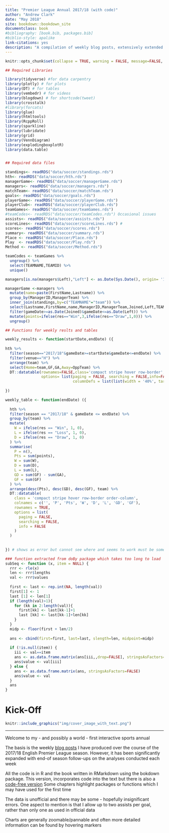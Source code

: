 ```yaml
--- 
title: "Premier League Annual 2017/18 (with code)"
author: "Andrew Clark"
date: "May 2018"
site: bookdown::bookdown_site
documentclass: book
#bibliography: [book.bib, packages.bib] 
#biblio-style: apalike
link-citations: yes
description: "A compilation of weekly blog posts, extensively extended with end-of-season updates, featuring varying aspects of football's English Premier League. A wide range of R packages are used to produce interactive charts and tables and tweets and podcasts are also embedded"
---
```

 
```r
knitr::opts_chunk$set(collapse = TRUE, warning = FALSE, message=FALSE, echo=TRUE,  fig.align = 'center')
```



```r


## Required Libraries

library(tidyverse) #for data carpentry
library(plotly) # for plots
library(DT) # for tables
library(vembedr) # for videos
library(blogdown) # for shortcode(tweet)
library(crosstalk)
#library(forcats)
library(glue)
library(htmltools)
library(RcppRoll)
library(sparkline)
library(lubridate)
library(grid)
library(VennDiagram)
library(explodingboxplotR)
library(data.table)


## Required data files

standings<- readRDS("data/soccer/standings.rds")
hth<- readRDS("data/soccer/hth.rds")
managerGame<- readRDS("data/soccer/managerGame.rds")
managers<- readRDS("data/soccer/managers.rds")
matchTeam<- readRDS("data/soccer/matchTeam.rds")
goals<- readRDS("data/soccer/goals.rds")
playerGame<- readRDS("data/soccer/playerGame.rds")
playerClub<- readRDS("data/soccer/playerClub.rds")
teamGames<- readRDS("data/soccer/teamGames.rds")
#teamCodes<- readRDS("data/soccer/teamCodes.rds") Occasional issues
assists<- readRDS("data/soccer/assists.rds")
scoreLines<- readRDS("data/soccer/scoreLines.rds") #
scores<- readRDS("data/soccer/scores.rds")
summary<- readRDS("data/soccer/summary.rds")
Place <- readRDS("data/soccer/Place.rds")
Play  <- readRDS("data/soccer/Play.rds")
Method <- readRDS("data/soccer/Method.rds")

teamCodes <- teamGames %>%
  ungroup() %>%
  select(TEAMNAME,TEAMID) %>%
  unique()

managers[is.na(managers$Left),"Left"] <- as.Date(Sys.Date(), origin= '1970-01-01') #

managerGame <-managers %>% 
  mutate(name=paste(FirstName,Lastname)) %>% 
  group_by(ManagerID,ManagerTeam) %>% 
  inner_join(standings,by=c("TEAMNAME"="team")) %>% 
  select(Lastname,FirstName,name,ManagerID,ManagerTeam,Joined,Left,TEAMNAME,gameDate,res,GF,GA,position) %>% 
  filter(gameDate>=as.Date(Joined)&gameDate<=as.Date(Left)) %>% 
  mutate(points=ifelse(res=="Win",3,ifelse(res=="Draw",1,0))) %>% 
  ungroup()

## Functions for weekly reslts and tables

weekly_results <- function(startDate,endDate) ({
  
hth %>% 
  filter(season=="2017/18"&gameDate>=startDate&gameDate<=endDate) %>% 
  filter(venue=="H") %>% 
  arrange(team) %>% 
  select(Home=team,GF,GA,Away=OppTeam) %>% 
  DT::datatable(rownames=FALSE,class='compact stripe hover row-border',colnames = c('', '', '', ''),
                options= list(paging = FALSE, searching = FALSE,info=FALSE,
                              columnDefs = list(list(width = '40%', targets = list(0,3)))),width=350)
  
}) 

weekly_table <- function(endDate) ({
  
  hth %>%
  filter(season == "2017/18" & gameDate <= endDate) %>%
  group_by(team) %>%
  mutate(
    W = ifelse(res == "Win", 1, 0),
    L = ifelse(res == "Loss", 1, 0),
    D = ifelse(res == "Draw", 1, 0)
  ) %>%
  summarise(
    P = n(),
    Pts = sum(points),
    W = sum(W),
    D = sum(D),
    L = sum(L),
    GD = sum(GF) - sum(GA),
    GF = sum(GF)
  ) %>%
  arrange(desc(Pts), desc(GD), desc(GF), team) %>%
  DT::datatable(
    class = 'compact stripe hover row-border order-column',
    colnames = c('', 'P', 'Pts', 'W', 'D', 'L', 'GD', 'GF'),
    rownames = TRUE,
    options = list(
      paging = FALSE,
      searching = FALSE,
      info = FALSE
    )
  )
  
  
}) # shows as error but cannot see where and seems to work must be something above

### function extracted from doBy package which takes too long to load
subSeq <- function (x, item = NULL) {
  rrr <- rle(x)
  len <- rrr$lengths
  val <- rrr$values
  
  first <- last <- rep.int(NA, length(val))
  first[1] <- 1
  last [1] <- len[1]
  if (length(val)>1){
    for (kk in 2:length(val)){
      first[kk] <- last[kk-1]+1
      last [kk] <- last[kk-1]+len[kk]
    }
  }
  midp <- floor(first + len/2)
  
  ans <- cbind(first=first, last=last, slength=len, midpoint=midp)
  
  if (!is.null(item)) {
    iii <- val==item
    ans <- as.data.frame.matrix(ans[iii,,drop=FALSE], stringsAsFactors=FALSE)
    ans$value <- val[iii]
  } else {
    ans <- as.data.frame.matrix(ans, stringsAsFactors=FALSE)
    ans$value <- val
  }
  ans
}

```

# Kick-Off {-}

```r
knitr::include_graphics("img/cover_image_with_text.png")
```




---


Welcome to my - and possibly a world - first interactive sports annual

The basis is the weekly [blog posts](http://mytinyshinys.com/categories/eplweekly/) I have produced over the course of the 2017/18 English Premier League season. However, it has been significantly expanded with end-of season follow-ups on the analyses conducted each week 

All the code is in R and the book written in RMarkdown using the bokdown package. This version, incorporates code into the text but there is also a [code-free version](https://mytinyshinys.com/annual)  Some chapters highlight packages or functions which I may have used for the first time

The data is unofficial and there may be some - hopefully insignificant errors. One aspect to mention is that I allow up to two assists per goal, rather than only one as used in official data

Charts are generally zoomable/pannable and often more detailed information can be found by hovering markers

